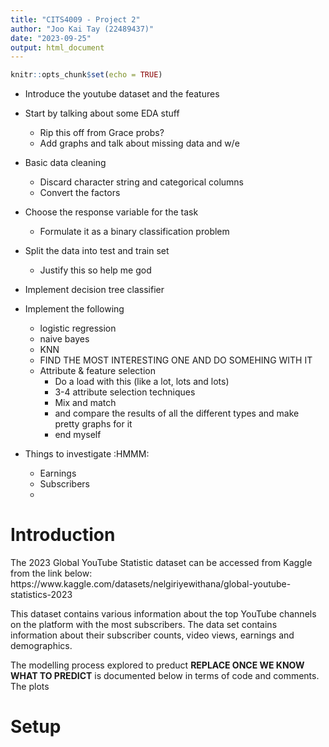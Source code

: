 ```yaml
---
title: "CITS4009 - Project 2"
author: "Joo Kai Tay (22489437)"
date: "2023-09-25"
output: html_document
---
```


```r
knitr::opts_chunk$set(echo = TRUE)
```

- Introduce the youtube dataset and the features

- Start by talking about some EDA stuff 
  - Rip this off from Grace probs?
  - Add graphs and talk about missing data and w/e
  
- Basic data cleaning
  - Discard character string and categorical columns
  - Convert the factors 
  
- Choose the response variable for the task
  - Formulate it as a binary classification problem 
  
- Split the data into test and train set 
  - Justify this so help me god 
  
- Implement decision tree classifier

- Implement the following
  - logistic regression
  - naive bayes 
  - KNN
  - FIND THE MOST INTERESTING ONE AND DO SOMEHING WITH IT
  - Attribute & feature selection 
    - Do a load with this (like a lot, lots and lots)
    - 3-4 attribute selection techniques 
    - Mix and match 
    - and compare the results of all the different types and make pretty graphs for it
    - end myself
  
- Things to investigate :HMMM:
  - Earnings
  - Subscribers
  - 

# Introduction

The 2023 Global YouTube Statistic dataset can be accessed from Kaggle from the link below:
https://www.kaggle.com/datasets/nelgiriyewithana/global-youtube-statistics-2023

This dataset contains various information about the top YouTube channels on the platform with the most subscribers. The data set contains information about their subscriber counts, video views, earnings and demographics.

The modelling process explored to preduct **REPLACE ONCE WE KNOW WHAT TO PREDICT** is documented below in terms of code and comments. The plots 

# Setup






























